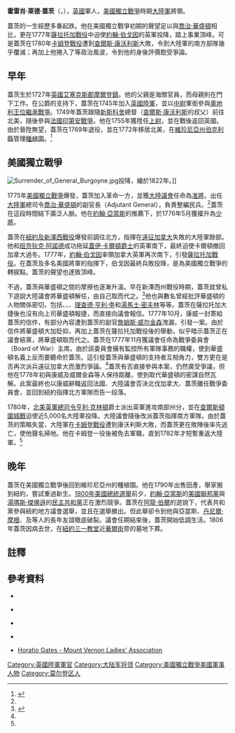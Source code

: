 {{NoteTA
|G1=Military
|G2=地名
|1=zh:佐治;zh-hans:乔治;zh-hk:佐治;zh-sg:乔治;zh-tw:喬治;zh-cn:乔治
}}
{{Infobox military person
|name=霍雷肖·萊德·蓋茨<br/>Horatio Lloyd Gates
|born = {{birth date|1727|7|26}}
|died = {{death date and age|1806|4|10|1727|7|26}}
|image= [[File:HoratioGatesByJamesPeale.jpg|200px]]
|caption=蓋茨將軍畫像。
|placeofbirth= [[大不列顛王國|英國]][[艾塞克斯郡|艾塞克斯郡]][[莫爾登_(英國)|摩爾登鎮]]
|placeofdeath= [[紐約州|紐約州]][[紐約市|紐約市]]
|allegiance= {{flagicon|United Kingdom|1606}} [[大不列顛王國|英國]] <br/>{{flagicon|USA|1777}} [[美國|美國]]
|branch= [[英國陸軍|英國陸軍]]<br/>[[大陸軍|大陸軍]]
|serviceyears=英軍：1745-1769年<br/>大陸軍：1775-1783年
|rank= [[少將|少將]]
|battles= [[奧地利王位繼承戰爭|奧地利王位繼承戰爭]]<br/>[[法國印第安戰爭|法國印第安戰爭]]<br/>[[美國獨立戰爭|美國獨立戰爭]]
}}

'''霍雷肖·萊德·蓋茨'''（{{lang-en|'''Horatio Lloyd Gates'''}}，{{bd|1727年|7月26日|1806年|4月10日}}），[[大不列顛王國|英國]]軍人，[[美國獨立戰爭|美國獨立戰爭]]時期[[大陸軍|大陸軍]]將領。

蓋茨的一生經歷多番起跌。他在美國獨立戰爭初期的聲望足以與[[喬治·華盛頓|喬治·華盛頓]]相比，更在1777年[[薩拉托加戰役|薩拉托加戰役]]中迫使[[約翰·伯戈因|約翰·伯戈因]]的英軍投降，踏上事業頂峰。可是蓋茨在1780年[[卡姆登戰役|卡姆登戰役]]遭到[[查爾斯·康沃利斯，第一代康沃利斯侯爵|查爾斯·康沃利斯]]大敗，令到大陸軍的南方部隊幾乎覆滅；再加上他捲入了{{le|康威結黨|Conway Cabal}}等政治風波，令到他的身後評價飽受爭論。

== 早年 ==

蓋茨生於1727年[[大不列顛王國|英國]][[艾塞克斯郡|艾塞克斯郡]][[莫爾登_(英國)|摩爾登鎮]]。他的父親是海關官員，而母親則在{{link-en|第三代波頓公爵查理斯·布朗特|Charles Powlett, 3rd Duke of Bolton}}門下工作。在公爵的支持下，蓋茨在1745年加入[[英國陸軍|英國陸軍]]，並以[[中尉|中尉]]軍銜參與[[奧地利王位繼承戰爭|奧地利王位繼承戰爭]]。1749年蓋茨跟隨[[新斯科舍|新斯科舍]]總督{{link-en|愛德華·康沃利斯|Edward Cornwallis}}（[[查爾斯·康沃利斯，第一代康沃利斯侯爵|查爾斯·康沃利斯]]的叔父）前往北美，隨後參與[[法國印第安戰爭|法國印第安戰爭]]。他在1755年獲陞任[[上尉|上尉]]，並在戰後返回英國。由於晉陞無望，蓋茨在1769年退役，並在1772年移居北美，在[[維珍尼亞州|維珍尼亞州]][[伯克利县_(西弗吉尼亚州)|伯克利縣]]管理[[種植園|種植園]]。{{cfn|Chambers|Anderson|y=1999|p=286}}{{cfn|Mintz|y=1992|pp=29-31}}<ref name=Vernon>{{Cite web |url=http://www.mountvernon.org/research-collections/digital-encyclopedia/article/horatio-gates/ |title=Horatio Gates - Mount Vernon Ladies' Association |access-date=2014-09-26 |archive-date=2016-01-08 |archive-url=https://web.archive.org/web/20160108133743/http://www.mountvernon.org/research-collections/digital-encyclopedia/article/horatio-gates |dead-url=no }}</ref>

== 美國獨立戰爭 ==
[[File:Surrender_of_General_Burgoyne.jpg|thumb]]投降，繪於1822年。]]

1775年[[美國獨立戰爭|美國獨立戰爭]]爆發，蓋茨加入革命一方，並獲[[大陸議會|大陸議會]]任命為[[准將|准將]]，出任[[大陸軍|大陸軍]]總司令[[喬治·華盛頓|喬治·華盛頓]]的副官長（Adjutant General），負責整編民兵。<ref name=Vernon/>{{cfn|Nelson|y=1976|p=41}}蓋茨在這段時間結下廣泛人脈。他在[[約翰·亞當斯|約翰·亞當斯]]的推薦下，於1776年5月獲擢升為[[少將|少將]]。{{cfn|Nelson|y=1976|pp=52-53}}

蓋茨在[[紐約及新澤西戰役|紐約及新澤西戰役]]爆發前調往北方，指揮在[[遠征加拿大|遠征加拿大]]失敗的大陸軍餘部。他和[[班奈狄克·阿諾德|班奈狄克·阿諾德]]成功拖延[[第一代多爾切斯特男爵蓋伊·卡爾頓|蓋伊·卡爾頓爵士]]的英軍南下，最終迫使卡爾頓撤回加拿大過冬。{{cfn|Nelson|y=1976|pp=55-57}}1777年，[[約翰·伯戈因|約翰·伯戈因]]率領加拿大英軍再次南下，引發[[薩拉托加戰役|薩拉托加戰役]]。在蓋茨及多名美國將軍的指揮下，伯戈因最終兵敗投降，是為美國獨立戰爭的轉捩點。蓋茨的聲望也達致頂峰。{{cfn|Nelson|y=1976|pp=122-156}}

不過，蓋茨與華盛頓之間的摩擦也逐漸升溫。早在新澤西州戰役時期，蓋茨就曾私下遊說大陸議會將華盛頓解任，由自己取而代之。<ref>{{Harvnb|Fischer|2006|pp=146-147, 211-212}}</ref>他也與數名曾經批評華盛頓的人物關係密切，包括{{link-en|查理斯·李 (將軍)|Charles Lee (general)|查理斯·李}}、{{link-en|湯馬士·康威|Thomas Conway}}、{{link-en|本傑明·魯殊|Benjamin Rush}}、[[理查德·亨利·李|理查德·亨利·李]]和[[湯馬士·密夫林|湯馬士·密夫林]]等等。{{cfn|Nelson|y=1976|p=160}}蓋茨在薩拉托加大捷後也沒有向上司華盛頓報捷，而直接向議會報信。1777年10月，康威一封寄給蓋茨的信件，有部分內容遭到蓋茨的副官[[詹姆斯·威尔金森|詹姆斯·威尔金森]]洩漏，引發{{le|康威結黨|Conway Cabal}}一案。{{cfn|Nelson|y=1976|p=157}}由於信件將華盛頓大加貶抑，再加上蓋茨在薩拉托加戰役後的舉動，似乎暗示蓋茨正在議會結黨，將華盛頓取而代之。蓋茨在1777年11月獲議會任命為戰爭委員會（Board of War）主席。由於該委員會擁有監控所有軍隊事務的職權，使到華盛頓名義上反而要聽命於蓋茨。這引發蓋茨與華盛頓的支持者互相角力，雙方更在是否再次派兵遠征加拿大而激烈爭論。<ref name=Vernon/>{{cfn|Nelson|y=1976|pp=169-177}}蓋茨有否直接參與本案，仍然廣受爭議，但他在1778年初與康威及威爾金森等人保持距離，使到取代華盛頓的密謀自然瓦解。此案最終也以康威辭職返回法國、大陸議會否決北伐加拿大、蓋茨離任戰爭委員會，並回到紐約指揮北方軍隊而告一段落。{{cfn|Nelson|y=1976|pp=182-183}}

1780年，[[北美英軍總司令|北美英軍總司令]][[亨利·克林頓|亨利·克林頓]]爵士派出英軍進攻南部州分，並在[[查爾斯頓圍城戰|查爾斯頓圍城戰]]迫使近5,000名大陸軍投降。大陸議會隨後改派蓋茨指揮南方軍隊。由於蓋茨的策略失當，大陸軍在[[卡姆登戰役|卡姆登戰役]]遭到康沃利斯大敗，而蓋茨更在敗陣後率先逃亡，使他聲名掃地。他在卡姆登一役後被免去軍職，直到1782年才短暫重返大陸軍。<ref name=Vernon/>

== 晚年 ==

蓋茨在美國獨立戰爭後回到維珍尼亞州的種植園。他在1790年出售田產，舉家搬到紐約，嘗試重過新生。{{cfn|Nelson|y=1976|pp=287-288}}[[1800年美國總統選舉|1800年美國總統選舉]]前夕，[[約翰·亞當斯|約翰·亞當斯]]的[[美國聯邦黨|美國聯邦黨]]與[[湯瑪斯·傑佛遜|湯瑪斯·傑佛遜]]的[[民主共和黨|民主共和黨]]正在激烈競爭。蓋茨在[[阿龍·伯爾|阿龍·伯爾]]的遊說下，代表共和黨參與紐約地方議會選舉，並且在選舉勝出。但此舉卻令到他與亞當斯、[[丹尼爾·摩根|丹尼爾·摩根]]、及{{link-en|詹姆士·洛威爾 (大陸議會)|James Lovell (Continental Congress)|詹姆士·洛威爾}}等人的長年友誼徹底破裂。{{cfn|Nelson|y=1976|pp=293-294}}議會任期結束後，蓋茨開始低調生活。1806年蓋茨因病去世，在[[紐約三一教堂|紐約三一教堂]]近[[華爾街|華爾街]]旁的墓地下葬。{{cfn|Nelson|y=1976|pp=293-294}}

== 註釋 ==
{{reflist|2}}

==參考資料==
{{refbegin}}
*{{Citation
|last= Chambers
|first=John Whiteclay
|last2= Anderson
|first2= Fred
|title= The Oxford Companion to American Military History
|language=en
|publication-place =
|publisher= Oxford University Press
|year=1999
|isbn=0195071980
}}

*{{Citation
|last=Fischer
|first= David Hackett
|title= Washington's Crossing
|language=en
|publication-place= New York
|publisher= Oxford University Press
|year=2006
|isbn=978-0-19-518159-3
}}

*{{Citation
|last= Mintz
|first=Max M.
|title=The Generals of Saratoga: John Burgoyne and Horatio Gates
|language=en
|publication-place =New Haven, CT
|publisher= Yale University Press
|year=1992
|isbn=0300052618
}}

*{{Citation
|last= Nelson
|first=Paul David
|title= General Horatio Gates: A Biography
|language=en
|publication-place =
|publisher= Louisiana State University Press
|year=1976
|isbn=0-8071-0159-1
}}

*[http://www.mountvernon.org/research-collections/digital-encyclopedia/article/horatio-gates/ Horatio Gates - Mount Vernon Ladies' Association] {{Wayback|url=http://www.mountvernon.org/research-collections/digital-encyclopedia/article/horatio-gates/ |date=20160108133743 }}
{{refend}}

{{Authority control}}
{{DEFAULTSORT:Gates}}
[[Category:英國陸軍軍官|Category:英國陸軍軍官]]
[[Category:大陆军将领|Category:大陆军将领]]
[[Category:美國獨立戰爭美國軍事人物|Category:美國獨立戰爭美國軍事人物]]
[[Category:莫尔登区人|Category:莫尔登区人]]